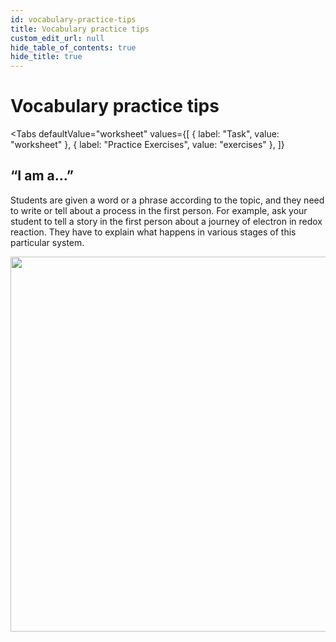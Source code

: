 ```yaml
---
id: vocabulary-practice-tips
title: Vocabulary practice tips
custom_edit_url: null
hide_table_of_contents: true
hide_title: true
---
```



<Theme theRedoxReactions />

# Vocabulary practice tips

<Tabs
  defaultValue="worksheet"
  values={[
    { label: "Task", value: "worksheet" },
    { label: "Practice Exercises", value: "exercises" },
  ]}
>

<TabItem value="worksheet">

## “I am a...”

Students  are  given a word or a phrase according  to  the topic, and they need to write or tell about a process in the first person. For example, ask  your  student to tell a story in the first person about a journey of electron in redox reaction. They have to explain what happens in various stages of this particular system.

<img src={egg} width="600" />

</TabItem>

<TabItem value="exercises">
  <Frame src="https://learningapps.org/watch?v=pru56c8ga21" height="480px" />
</TabItem>

</Tabs>

